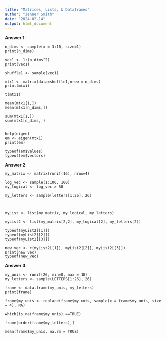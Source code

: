 ```yaml
---
title: "Matrices, Lists, & Dataframes"
author: "Jenner Smith"
date: "2024-02-14"
output: html_document
---
```


**Answer 1**:

```
n_dims <- sample(x = 3:10, size=1)
print(n_dims)

vec1 <- 1:(n_dims^2)
print(vec1)

shuffle1 <- sample(vec1)

mtx1 <- matrix(data=shuffle1,nrow = n_dims)
print(mtx1)

t(mtx1)

mean(mtx1[1,])
mean(mtx1[n_dims,])

sum(mtx1[1,])
sum(mtx1[n_dims,])


help(eigen)
em <- eigen(mtx1)
print(em)

typeof(em$values)
typeof(em$vectors)
```

**Answer 2**:

```
my_matrix <- matrix(runif(16), nrow=4)

log_vec <- sample(1:100, 100)
my_logical <- log_vec > 50

my_letters <- sample(letters[1:26], 26)



myList <- list(my_matrix, my_logical, my_letters)

myList2 <- list(my_matrix[2,2], my_logical[2], my_letters[2])

typeof(myList2[[1]])
typeof(myList2[[2]])
typeof(myList2[[3]])

new_vec <- c(myList2[[1]], myList2[[2]], myList2[[3]])
print(new_vec)
typeof(new_vec)
```

**Answer 3**:

```
my_unis <- runif(26, min=0, max = 10)
my_letters <- sample(LETTERS[1:26], 26)

frame <- data.frame(my_unis, my_letters)
print(frame)

frame$my_unis <- replace(frame$my_unis, sample(x = frame$my_unis, size = 4), NA)

which(is.na(frame$my_unis) ==TRUE)

frame[order(frame$my_letters),]

mean(frame$my_unis, na.rm = TRUE)
```
